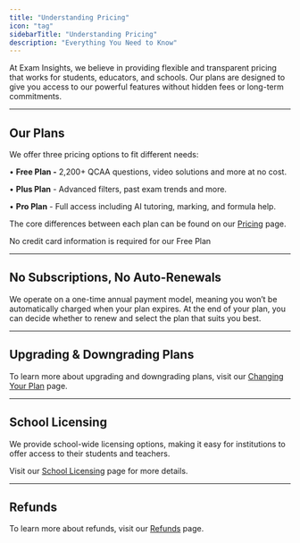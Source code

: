 ```yaml
---
title: "Understanding Pricing"
icon: "tag"
sidebarTitle: "Understanding Pricing"
description: "Everything You Need to Know"
---
```


At Exam Insights, we believe in providing flexible and transparent pricing that works for students, educators, and schools. Our plans are designed to give you access to our powerful features without hidden fees or long-term commitments.

***

## Our Plans

We offer three pricing options to fit different needs:

• **Free Plan -** 2,200+ QCAA questions, video solutions and more at no cost.

• **Plus Plan** - Advanced filters, past exam trends and more.

• **Pro Plan** - Full access including AI tutoring, marking, and formula help.

The core differences between each plan can be found on our [Pricing](https://exam-insights.com/pricing/) page.

<Check>
  No credit card information is required for our Free Plan
</Check>

***

## No Subscriptions, No Auto-Renewals

We operate on a one-time annual payment model, meaning you won’t be automatically charged when your plan expires. At the end of your plan, you can decide whether to renew and select the plan that suits you best.

***

## Upgrading & Downgrading Plans

To learn more about upgrading and downgrading plans, visit our [Changing Your Plan](/troubleshooting/plan_change) page.

***

## School Licensing

We provide school-wide licensing options, making it easy for institutions to offer access to their students and teachers.

Visit our [School Licensing](/pricing/school_pricing_guide) page for more details.

***

## Refunds

To learn more about refunds, visit our [Refunds](/troubleshooting/refunds) page.